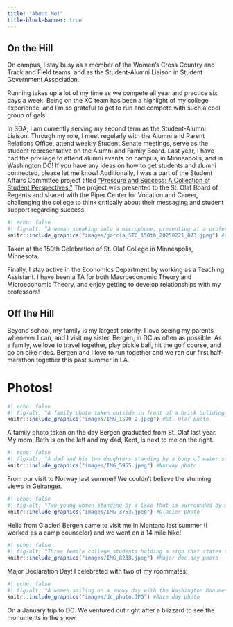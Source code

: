 ```yaml
---
title: "About Me!"
title-block-banner: true
---
```


## On the Hill

On campus, I stay busy as a member of the Women's Cross Country and Track and Field teams, and as the Student-Alumni Liaison in Student Government Association. 

Running takes up a lot of my time as we compete all year and practice six days a week. Being on the XC team has been a highlight of my college experience, and I'm so grateful to get to run and compete with such a cool group of gals! 

In SGA, I am currently serving my second term as the Student-Alumni Liaison. Through my role, I meet regularly with the Alumni and Parent Relations Office, attend weekly Student Senate meetings, serve as the student representative on the Alumni and Family Board. 
Last year, I have had the privilege to attend alumni events on campus, in Minneapolis, and in Washington DC! If you have any ideas on how to get students and alumni connected, please let me know!
Additionally, I was a part of the Student Affairs Committee project titled ["Pressure and Success: A Collection of Student Perspectives."](https://www.canva.com/design/DAGkkd0OGTo/PWSzMa-1kIboPnUg-PxRSg/view?utm_content=DAGkkd0OGTo&utm_campaign=designshare&utm_medium=link2&utm_source=uniquelinks&utlId=h64222222f9#1) The project was presented to the St. Olaf Board of Regents and shared with the Piper Center for Vocation and Career, challenging the college to think critically about their messaging and student support regarding success. 

:::{.column-margin}
```r
#| echo: false
#| fig-alt: "A woman speaking into a microphone, presenting at a professional event."
knitr::include_graphics("images/garcia_STO_150th_20250221_073.jpeg") #speaking photo
```
::: {.center-text .extra-small-text .dark-gray-text .topbr}
Taken at the 150th Celebration of St. Olaf College in Minneapolis, Minnesota.  
:::
:::


Finally, I stay active in the Economics Department by working as a Teaching Assistant. I have been a TA for both Macroeconomic Theory and Microeconomic Theory, and enjoy getting to develop relationships with my professors!

## Off the Hill

Beyond school, my family is my largest priority. I love seeing my parents whenever I can, and I visit my sister, Bergen, in DC as often as possible. As a family, we love to travel together, play pickle ball, hit the golf course, and go on bike rides. Bergen and I love to run together and we ran our first half-marathon together this past summer in LA. 

# Photos!

```r
#| echo: false
#| fig-alt: "A family photo taken outside in front of a brick buliding."
knitr::include_graphics("images/IMG_1590 2.jpeg") #St. Olaf photo
```
::: {.center-text .extra-small-text .dark-gray-text .topbr}
A family photo taken on the day Bergen graduated from St. Olaf last year. My mom, Beth is on the left and my dad, Kent, is next to me on the right. 
:::

```r
#| echo: false
#| fig-alt: "A dad and his two daughters standing by a body of water surrounded by a fjord."
knitr::include_graphics("images/IMG_5955.jpeg") #Norway photo
```
::: {.center-text .extra-small-text .dark-gray-text .topbr}
From our visit to Norway last summer! We couldn't believe the stunning views in Geiranger.
:::

```r
#| echo: false
#| fig-alt: "Two young women standing by a lake that is surrounded by mountains, smiling and waving."
knitr::include_graphics("images/IMG_3753.jpeg") #Glacier photo
```
::: {.center-text .extra-small-text .dark-gray-text .topbr}
Hello from Glacier! Bergen came to visit me in Montana last summer (I worked as a camp counselor) and we went on a 14 mile hike!
:::

```r
#| echo: false
#| fig-alt: "Three female college students holding a sign that states their majors, standing in front of a branded backdrop."
knitr::include_graphics("images/IMG_8238.jpeg") #Major dec day photo
```
::: {.center-text .extra-small-text .dark-gray-text .topbr}
Major Declaration Day! I celebrated with two of my roommates!
:::

```r
#| echo: false
#| fig-alt: "A women smiling on a snowy day with the Washington Monument in the background."
knitr::include_graphics("images/dc_photo.JPG") #Race day photo
```
::: {.center-text .extra-small-text .dark-gray-text .topbr}
On a January trip to DC. We ventured out right after a blizzard to see the monuments in the snow.
:::
